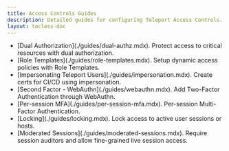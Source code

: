 ```yaml
---
title: Access Controls Guides
description: Detailed guides for configuring Teleport Access Controls.
layout: tocless-doc
---
```


<ul>
  <li>
    [Dual Authorization](./guides/dual-authz.mdx). Protect access to critical resources with dual authorization.
  </li>
  <li>
    [Role Templates](./guides/role-templates.mdx). Setup dynamic access policies with Role Templates.
  </li>
  <li>
    [Impersonating Teleport Users](./guides/impersonation.mdx). Create certs for CI/CD using impersonation.
  </li>
  <li>
    [Second Factor - WebAuthn](./guides/webauthn.mdx). Add Two-Factor Authentication through WebAuthn.
  </li>
  <li>
    [Per-session MFA](./guides/per-session-mfa.mdx). Per-session Multi-Factor Authentication.
  </li>
  <li>
    [Locking](./guides/locking.mdx). Lock access to active user sessions or hosts.
  </li>
  <li>
    [Moderated Sessions](./guides/moderated-sessions.mdx). Require session auditors and allow fine-grained live session access.
  </li>
</ul>
